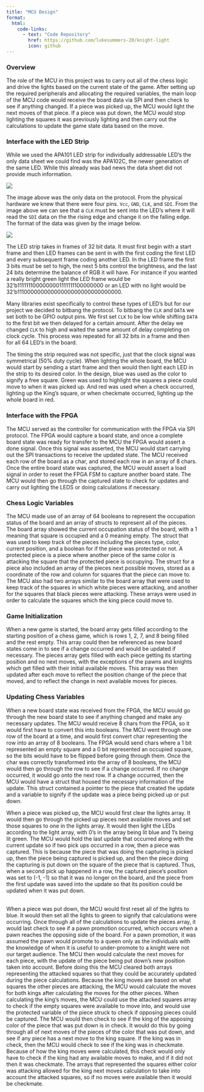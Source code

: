 ```yaml
---
title: "MCU Design"
format:
  html: 
    code-links:
      - text: "Code Repository"
        href: https://github.com/lukesummers-20/knight-light
        icon: github
---
```


### Overview
The role of the MCU in this project was to carry out all of the chess logic and drive the lights based on the current state of the game. After setting up the required peripherals and allocating the required variables, the main loop of the MCU code would receive the board data via SPI and then check to see if anything changed. If a piece was picked up, the MCU would light the next moves of that piece. If a piece was put down, the MCU would stop lighting the squares it was previously lighting and then carry out the calculations to update the game state data based on the move.

### Interface with the LED Strip
While we used the APA101 LED strip for individually addressable LED's the only data sheet we could find was the APA102C, the newer generation of the same LED. While this already was bad news the data sheet did not provide much information.

![](images/ledClock.png)

The image above was the only data on the protocol. From the physical hardware we knew that there were four pins. `Vcc`, `GND`, `CLK`, and `SDI`. From the image above we can see that a `CLK` must be sent into the LED's where it will read the `SDI` data on the the rising edge and change it on the falling edge. The format of the data was given by the image below. 

![](images/ledFrames.png)

The LED strip takes in frames of 32 bit data. It must first begin with a start frame and then LED frames can be sent in with the first coding the first LED and every subsequent frame coding another LED. In the LED frame the first 3 bits must be set to high, the next 5 bits control the brightness, and the last 24 bits determine the balance of RGB it will have. For instance if you wanted a really bright green light the LED frame would be 32'b1111111000000001111111100000000 or an LED with no light would be 32'b11100000000000000000000000000000.

Many libraries exist specifically to control these types of LED's but for our project we decided to bitbang the protocol. To bitbang the `CLK` and `DATA` we set both to be GPIO output pins. We first set `CLK` to be low while shifting `DATA` to the first bit we then delayed for a certain amount. After the delay we changed `CLK` to high and waited the same amount of delay completing on clock cycle. This process was repeated for all 32 bits in a frame and then for all 64 LED's in the board. 

The timing the strip required was not specific, just that the clock signal was symmetrical (50% duty cycle). When lighting the whole board, the MCU would start by sending a start frame and then would then light each LED in the strip to its desired color. In the design, blue was used as the color to signify a free square. Green was used to highlight the squares a piece could move to when it was picked up. And red was used when a check occurred, lighting up the King's square, or when checkmate occurred, lighting up the whole board in red.

### Interface with the FPGA
The MCU served as the controller for communication with the FPGA via SPI protocol. The FPGA would capture a board state, and once a complete board state was ready for transfer to the MCU the FPGA would assert a done signal. Once this signal was asserted, the MCU would start carrying out the SPI transactions to receive the updated state. The MCU received each row of the board as a char, and stored each row in an array of 8 chars. Once the entire board state was captured, the MCU would assert a load signal in order to reset the FPGA FSM to capture another board state. The MCU would then go through the captured state to check for updates and carry out lighting the LEDS or doing calculations if necessary.

### Chess Logic Variables
The MCU made use of an array of 64 booleans to represent the occupation status of the board and an array of structs to represent all of the pieces. The board array showed the current occupation status of the board, with a 1 meaning that square is occupied and a 0 meaning empty. The struct that was used to keep track of the pieces including the pieces type, color, current position, and a boolean for if the piece was protected or not. A protected piece is a piece where another piece of the same color is attacking the square that the protected piece is occupying. The struct for a piece also included an array of the pieces next possible moves, stored as a coordinate of the row and column for squares that the piece can move to. The MCU also had two arrays similar to the board array that were used to keep track of the squares in which white pieces were attacking, and another for the squares that black pieces were attacking. These arrays were used in order to calculate the squares which the king piece could move to. 

### Game Initialization
When a new game is started, the board array gets filled according to the starting position of a chess game, which is rows 1, 2, 7, and 8 being filled and the rest empty. This array could then be referenced as new board states come in to see if a change occurred and would be updated if necessary. The pieces array gets filled with each piece getting its starting position and no next moves, with the exceptions of the pawns and knights which get filled with their initial available moves. This array was then updated after each move to reflect the position change of the piece that moved, and to reflect the change in next available moves for pieces.

### Updating Chess Variables
When a new board state was received from the FPGA, the MCU would go through the new board state to see if anything changed and make any necessary updates. The MCU would receive 8 chars from the FPGA, so it would first have to convert this into booleans. The MCU went through one row of the board at a time, and would first convert char representing the row into an array of 8 booleans. The FPGA would send chars where a 1 bit represented an empty square and a 0 bit represented an occupied square, so the bits would have to be flipped before going through them. Once the char was correctly transformed into the array of 8 booleans, the MCU would then go through the row to see if a change occurred. If no change occurred, it would go onto the next row. If a change occurred, then the MCU would have a struct that housed the necessary information of the update. This struct contained a pointer to the piece that created the update and a variable to signify if the update was a piece being picked up or put down. 
\ 
\ 
\ 

When a piece was picked up, the MCU would first clear the lights array. It would then go through the picked up pieces next available moves and set those squares to one in the lights array. It would then light the LEDs according to the light array, with 0's in the array being lit blue and 1's being lit green. The MCU would hold the last update that occurred along with the current update so if two pick ups occurred in a row, then a piece was captured. This is because the piece that was doing the capturing is picked up, then the piece being captured is picked up, and then the piece doing the capturing is put down on the square of the piece that is captured. Thus, when a second pick up happened in a row, the captured piece's position was set to (-1, -1) so that it was no longer on the board, and the piece from the first update was saved into the update so that its position could be updated when it was put down.
\
\ 
\ 

When a piece was put down, the MCU would first reset all of the lights to blue. It would then set all the lights to green to signify that calculations were occurring. Once through all of the calculations to update the pieces array, it would last check to see if a pawn promotion occurred, which occurs when a pawn reaches the opposing side of the board. For a pawn promotion, it was assumed the pawn would promote to a queen only as the individuals with the knowledge of when it is useful to under-promote to a knight were not our target audience. The MCU then would calculate the next moves for each piece, with the update of the piece being put down's new position taken into account. Before doing this the MCU cleared both arrays representing the attacked squares so that they could be accurately updated during the piece calculations. Because the king moves are based on what squares the other pieces are attacking, the MCU would calculate the moves for both kings after calculating the moves for the other pieces. When calculating the king's moves, the MCU could use the attacked squares array to check if the empty squares were available to move into, and would use the protected variable of the piece struck to check if opposing pieces could be captured. The MCU would then check to see if the king of the apposing color of the piece that was put down is in check. It would do this by going through all of next moves of the pieces of the color that was put down, and see if any piece has a next move to the king square. If the king was in check, then the MCU would check to see if the king was in checkmate. Because of how the king moves were calculated, this check would only have to check if the king had any available moves to make, and if it did not then it was checkmate. The arrays that represented the squares either color was attacking allowed for the king next moves calculation to take into account the attacked squares, so if no moves were available then it would be checkmate. 
